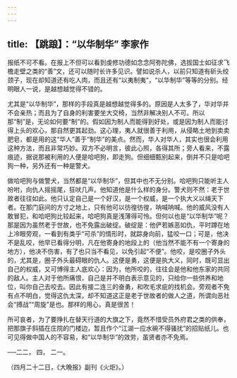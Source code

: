 ```yaml
---
---
---
```

title: 【跳踉】：“以华制华” 李家作
---



报纸不可不看。在报上不但可以看到虔修功德如念念阿弥陀佛，选拔国士如征求飞檐走壁之类的“善”文，还可以随时长许多见识。譬如说杀人，以前只知道有斫头绞颈子，现在却知道还有吃人肉，而且还有“以夷制夷”，“以华制华”等等的分别。经明眼人一说，是越想越觉得不错的。

尤其是“以华制华”，那样的手段真是越想越觉得多的。原因是人太多了，华对华并不会亲热；而且为了自身的利害要坐大交椅，当然非解决别人不可。所以那“制”是，无论如何要“制”的。假如因为制人而能得到好处，或是因为制人而能讨得上头的欢心，那自然更其起劲。这心理，夷人就很善于利用，从侵略土地到卖卖肥皂，都是用的这“华人”善于“制华”的美点。然而，华人对华人，其实也很会利用这种方法，而且非常巧妙。双方不必明言，彼此心照，各得其所；旁人看来，不露痕迹，据说那被利用的人便是哈吧狗，即走狗。但细细甄别起来，倒并不只是哈吧狗一种，另外还有一种是警犬。

做哈吧狗与做警犬，当然都是“以华制华”，但其中也不无分别。哈吧狗只能听主人吩咐，向仇人摇摇尾，狂吠几声。他知道他是什么样的身分。警犬则不然：老于世故者往往如此。他只认定自己是一个好汉，是一个权威，是一个执大义以绳天下者。在那门庭间的方寸之地上，只有他可以彷徨彷徨，呐喊呐喊。他的威风没有人敢冒犯，和哈吧狗比较起来，哈吧狗真是浅薄得可怜。但何以也是“以华制华”呢？那是因为虽然老于世故，也不免露出破绽。破绽是：他俨若嫉恶如仇，平时蹲在地上冷眼旁观，一看到有类乎“可杀”的情形时，就踪身向前，猛咬一口；可是，他决不是乱咬，他早已看得分明，凡在他寄身的地段上的（他当然不能不有一个寄身的地方），他决不伤害，有了也只当不看见，以免引起“不便”。他咬，是咬圈子外头的，尤其是，圈子外头最碍眼的仇人。这便是勇，这便是执大义，同时，既可显出自己的权威，又可博得主人底欢心：因为，他所咬的，往往会是他和他东家的共同的敌人。主人对于他所痛恨，自己是并不明白表示意见的，只给你一些供养和地位，叫你自己去咬去。因此有接二连三的奋勇，和吹毛求疵的找机会。旁观者不免有点不明白，觉得这仇太深，却不知道这正是老于世故者的做人之道，所谓向恶社会“搏战”“周旋”是也。那样的用心，真是很苦！

所可哀者，为了要挣扎在替天行道的大旗之下，竟然不惜受员外府君之类的供奉，把那旗子斜插在庄院的门楼边，暂且作个“江湖一应水碗不得骚扰”的招贴纸儿。也可见得做中国人的不容易，和“以华制华”的效劳，虽贤者亦不免焉。

──二二， 四， 二一。

（四月二十二日，《大晚报》副刊《火炬》。）